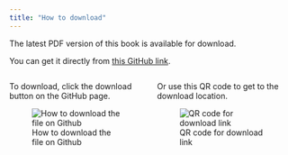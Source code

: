 ```yaml
---
title: "How to download"
---
```


The latest PDF version of this book is available for download.

You can get it directly from [this GitHub link](httpss://github.com/coentjo/agile-ai-in-pharo/blob/master/coens-ai-notes/_output/Coen-s-AI-Notes-and-Links.pdf).

::: columns
::: {.column width="50%"}
To download, click the download button on the GitHub page.

![How to download the file on Github](attach/github.download.raw.file.png){fig-alt="How to download the file on Github"}
:::

::: {.column width="50%"}
Or use this QR code to get to the download location.

![QR code for download link](attach/download-qr-code.png){fig-alt="QR code for download link"}
:::
:::
